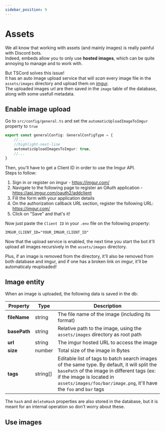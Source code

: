 ```yaml
---
sidebar_position: 9
---
```


# Assets

We all know that working with assets (and mainly images) is really painful with Discord bots.<br/>
Indeed, embeds allow you to only use **hosted images**, which can be quite annoying to manage and to work with.

But TSCord solves this issue!<br/>
It has an auto image upload service that will *scan* every image file in the `assets/images` directory and upload them on [imgur](https://imgur.com/).<br/>
The uploaded images url are then saved in the `image` table of the database, along with some usefull metadata.

## Enable image upload

Go to `src/config/general.ts` and set the `automaticUploadImageToImgur` property to `true`
```ts title=src/config/general.ts
export const generalConfig: GeneralConfigType = {
    //...
    //highlight-next-line
    automaticUploadImagesToImgur: true,
    //...
}
```

Then, you'll have to get a Client ID in order to use the Imgur API.<br/>
Steps to follow:

1. Sign in or register on imgur - https://imgur.com/
2. Navigate to the following page to register an OAuth application - https://api.imgur.com/oauth2/addclient
3. Fill the form with your application details
4. On the authorization callback URL section, register the following URL: https://imgur.com/
5. Click on "Save" and that's it!

Now just paste the `Client ID` in your `.env` file on the following property:
```env title=.env
IMGUR_CLIENT_ID="YOUR_IMGUR_CLIENT_ID"
```

Now that the upload service is enabled, the next time you start the bot it'll upload all images recursively in the `assets/images` directory.

Plus, if an image is removed from the directory, it'll also be removed from both database and imgur, and if one has a broken link on imgur, it'll be automaticaly reuploaded!

## Image entity

When an image is uploaded, the following data is saved in the db:

| Property     | Type     | Description                                                                                                                                                                                                                                   |
|----------|----------|-----------------------------------------------------------------------------------------------------------------------------------------------------------------------------------------------------------------------------------------------|
| **fileName** | string   | The file name of the image (including its format)                                                                                                                                                                                             |
| **basePath** | string   | Relative path to the image, using the `assets/images` directory as root path                                                                                                                                                                  |
| **url**      | string   | The imgur hosted URL to access the image                                                                                                                                                                                                      |
| **size**     | number   | Total size of the image in Bytes                                                                                                                                                                                                              |
| **tags**     | string[] | Editable list of tags to batch search images of the same type. By default, it will split the `basePath` of the image in different tags (ex: if the image is located in `assets/images/foo/bar/image.png`, it'll have the `foo` and `bar` tags |

The `hash` and `deleteHash` properties are also stored in the database, but it is meant for an internal operation so don't worry about these.

## Use images
